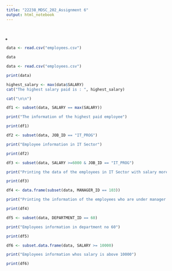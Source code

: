 ---
title: "22238_MDSC_202_Assignment 6"
output: html_notebook
---

̥
---

```{r}
data <- read.csv("employees.csv")

data
```

```{r}
data <- read.csv("employees.csv")

print(data)
```

```{r}
highest_salary <- max(data$SALARY)
cat("The highest salary paid is : ", highest_salary)

cat("\n\n")

df1 <- subset(data, SALARY == max(SALARY))

print("The information of the highest paid employee")

print(df1)
```

```{r}
df2 <- subset(data, JOB_ID == "IT_PROG")

print("Employee information in IT Sector")

print(df2)
```

```{r}
df3 <- subset(data, SALARY >=6000 & JOB_ID == "IT_PROG")

print("Printing the data of the employees in IT Sector with salary more than 6000")

print(df3)
```

```{r}
df4 <- data.frame(subset(data, MANAGER_ID == 103))

print("Printing the information of the employees who are under manager no 103")

print(df4)
```

```{r}
df5 <- subset(data, DEPARTMENT_ID == 60)

print("Employees information in department no 60")

print(df5)
```

```{r}
df6 <- subset.data.frame(data, SALARY >= 10000)

print("Employees information whos salary is above 10000")

print(df6)
```
